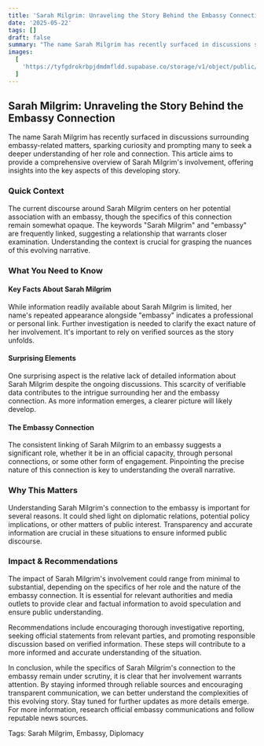 ```yaml
---
title: 'Sarah Milgrim: Unraveling the Story Behind the Embassy Connection'
date: '2025-05-22'
tags: []
draft: false
summary: "The name Sarah Milgrim has recently surfaced in discussions surrounding embassy-related matters, sparking curiosity and prompting many to seek a deeper understanding of her role and connection. This article aims to provide a comprehensive overview of Sarah Milgrim's involvement, offering insights into the key aspects of this developing story."
images:
  [
    'https://tyfgdrokrbpjdmdmfldd.supabase.co/storage/v1/object/public/image/2025-05-22-12-02-27-177+02-00.jpg',
  ]
---
```


## Sarah Milgrim: Unraveling the Story Behind the Embassy Connection

The name Sarah Milgrim has recently surfaced in discussions surrounding embassy-related matters, sparking curiosity and prompting many to seek a deeper understanding of her role and connection. This article aims to provide a comprehensive overview of Sarah Milgrim's involvement, offering insights into the key aspects of this developing story.

### Quick Context

The current discourse around Sarah Milgrim centers on her potential association with an embassy, though the specifics of this connection remain somewhat opaque. The keywords "Sarah Milgrim" and "embassy" are frequently linked, suggesting a relationship that warrants closer examination. Understanding the context is crucial for grasping the nuances of this evolving narrative.

### What You Need to Know

#### Key Facts About Sarah Milgrim

While information readily available about Sarah Milgrim is limited, her name's repeated appearance alongside "embassy" indicates a professional or personal link. Further investigation is needed to clarify the exact nature of her involvement. It's important to rely on verified sources as the story unfolds.

#### Surprising Elements

One surprising aspect is the relative lack of detailed information about Sarah Milgrim despite the ongoing discussions. This scarcity of verifiable data contributes to the intrigue surrounding her and the embassy connection. As more information emerges, a clearer picture will likely develop.

#### The Embassy Connection

The consistent linking of Sarah Milgrim to an embassy suggests a significant role, whether it be in an official capacity, through personal connections, or some other form of engagement. Pinpointing the precise nature of this connection is key to understanding the overall narrative.

### Why This Matters

Understanding Sarah Milgrim's connection to the embassy is important for several reasons. It could shed light on diplomatic relations, potential policy implications, or other matters of public interest. Transparency and accurate information are crucial in these situations to ensure informed public discourse.

### Impact & Recommendations

The impact of Sarah Milgrim's involvement could range from minimal to substantial, depending on the specifics of her role and the nature of the embassy connection. It is essential for relevant authorities and media outlets to provide clear and factual information to avoid speculation and ensure public understanding.

Recommendations include encouraging thorough investigative reporting, seeking official statements from relevant parties, and promoting responsible discussion based on verified information. These steps will contribute to a more informed and accurate understanding of the situation.

In conclusion, while the specifics of Sarah Milgrim's connection to the embassy remain under scrutiny, it is clear that her involvement warrants attention. By staying informed through reliable sources and encouraging transparent communication, we can better understand the complexities of this evolving story. Stay tuned for further updates as more details emerge. For more information, research official embassy communications and follow reputable news sources.

Tags: Sarah Milgrim, Embassy, Diplomacy
